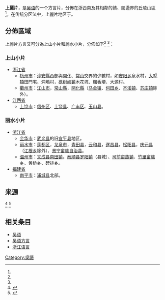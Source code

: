 {{Infobox Language
|name= 上麗片
|states=中國
|region= [[浙江省|浙江省]]西南部、[[江西省|江西省]]東北部、[[福建省|福建省]]北部
|speakers= 
|familycolor= 漢藏語系
|fam1= [[漢藏語系|漢藏語系]]
|fam2= [[漢語族|漢語族]]
|fam3= [[吴語|吴語]]
|iso1= zh| iso2b= chi| iso2t= zho| iso3=wuu }}

'''上麗片'''，是[[吴语|吴语]]的一个方言片，分佈在浙西南及其相鄰的贛、閩邊界的丘陵山區<ref name="南部吳語語音研究"/>{{rp|176}}。在传统分区法中，上麗片地区于{{link-en|处衢片|Chu–Qu Wu}}。

==分佈區域==
上麗片方言又可分為上山小片和麗水小片，分佈如下<ref name="南部吳語語音研究"/>{{rp|172}} <ref name="北语论丛"/>{{rp|195}}：
===上山小片===
*[[浙江省|浙江省]]
**[[杭州市|杭州市]]：[[淳安縣|淳安縣]]西部與[[开化县|開化]]、[[常山县|常山]]交界的少數村，如[[安阳乡_(淳安县)|安阳乡]]泉水村，[[大墅镇_(淳安县)|大墅镇]]田門宅、洞塢村，[[枫树岭镇|枫树岭镇]]木花坑、楓香埂、大源村。
**[[衢州市|衢州市]]：[[江山市|江山市]]，[[常山縣|常山縣]]，[[開化縣|開化縣]]（[[马金镇|马金镇]]、[[何田乡|何田乡]]、[[齐溪镇|齐溪镇]]、[[苏庄镇|苏庄镇]]除外）。
*[[江西省|江西省]]
**[[上饶市|上饶市]]：[[信州区|信州区]]、[[上饶县|上饶县]]、[[广丰区|广丰区]]、[[玉山县|玉山县]]。

===丽水小片===
*[[浙江省|浙江省]]
**[[金华市|金华市]]：[[武义县|武义县]]的旧[[宣平县_(浙江省)|宣平县]]地区。
**[[丽水市|丽水市]]：[[莲都区|莲都区]]，[[龙泉市|龙泉市]]，[[青田县|青田县]]，[[云和县|云和县]]，[[遂昌县|遂昌县]]，[[松阳县|松阳县]]，[[庆元县|庆元县]]（[[江根乡|江根乡]]除外），[[景宁畲族自治县|景宁畲族自治县]]。
**[[温州市|温州市]]：[[文成县|文成县]][[南田镇|南田镇]]，[[泰顺县|泰顺县]][[罗阳镇|罗阳镇]]（县城）、[[司前畲族镇|司前畲族镇]]、[[竹里畲族乡|竹里畲族乡]]、黄桥乡、碑排乡。
*[[福建省|福建省]]
**[[南平市|南平市]]：[[浦城县|浦城县]]北部。

==来源==
{{ReflistH}}
<references>
<ref name="南部吳語語音研究">{{Cite book | author = [[曹志耘|曹志耘]] | title = 南部吴语语音研究 | location = 北京 | publisher = [[商务印书馆|商务印书馆]] |pages = |ISBN =7-100-03533-3| accessdate =  | url =  | language= zh-hans | quote = |date=2002年9月}}</ref>
<ref name="北语论丛">{{Cite book | author = [[曹志耘|曹志耘]] | title = 北京语言大学汉语言文字学论丛·方言卷 | location = 北京 | publisher = [[北京语言大学出版社|北京语言大学出版社]] |pages = |ISBN =978-7-5619-2266-8| accessdate =  | url =  | language= zh-hans | quote = |date=2008年12月}}</ref>
</references>
{{ReflistF}}

==相关条目==
*[[吴语|吴语]]
*[[吴语方言|吴语方言]]
*[[浙江语言|浙江语言]]

{{吳语}}
[[Category:吳語|Category:吳語]]